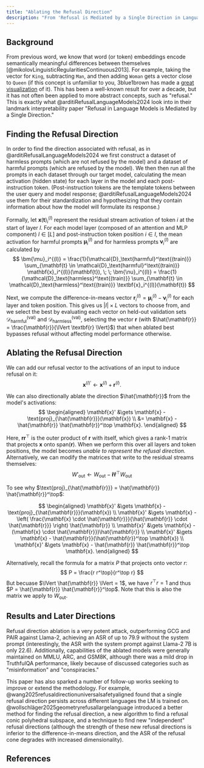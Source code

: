 ```yaml
---
title: "Ablating the Refusal Direction"
description: "From 'Refusal is Mediated by a Single Direction in Language Models'"
---
```


## Background
From previous word, we know that word (or token) embeddings encode semantically meaningful differences between themselves [@mikolovLinguisticRegularitiesContinuous2013]. For example, taking the vector for `King`, subtracting `Man`, and then adding `Woman` gets a vector close to `Queen` (if this concept is unfamiliar to you, 3blue1brown has made a [great visualization](https://youtube.com/shorts/FJtFZwbvkI4?si=dF8DIFeSScgEHc-c) of it). This has been a well-known result for over a decade, but it has not often been applied to more abstract concepts, such as "refusal." This is exactly what @arditiRefusalLanguageModels2024 look into in their landmark interpretability paper "Refusal in Language Models is Mediated by a Single Direction."

## Finding the Refusal Direction
In order to find the direction associated with refusal, as in @arditiRefusalLanguageModels2024 we first construct a dataset of harmless prompts (which are not refused by the model) and a dataset of harmful prompts (which are refused by the model). We then then run all the prompts in each dataset through our target model, calculating the mean activation (hidden state) for each layer in the model and each post-instruction token. (Post-instruction tokens are the template tokens between the user query and model response; @arditiRefusalLanguageModels2024 use them for their standardization and hypothesizing that they contain information about how the model will formulate its response.) 

Formally, let $\mathbf{x}(\mathbf{t})_i^{(l)}$ represent the residual stream activation of token $i$ at the start of layer $l$. For each model layer (composed of an attention and MLP component) $l \in [L]$ and post-instruction token position $i \in I$, the mean activation for harmful prompts $\bm{\mu}_i^{(l)}$ and for harmless prompts $\bm{\nu}_i^{(l)}$ are calculated by
$$
\bm{\mu}_i^{(l)} = \frac{1}{\mathcal{D}_\text{harmful}^\text{(train)}} \sum_{\mathbf{t} \in \mathcal{D}_\text{harmful}^\text{(train)}} \mathbf{x}_i^{(l)}(\mathbf{t}), \; \;
\bm{\nu}_i^{(l)} = \frac{1}{\mathcal{D}_\text{harmless}^\text{(train)}} \sum_{\mathbf{t} \in \mathcal{D}_\text{harmless}^\text{(train)}} \textbf{x}_i^{(l)}(\mathbf{t})
$$

Next, we compute the difference-in-means vector $\textbf{r}_i^{(l)} = \bm{\mu}_i^{(l)} - \bm{\nu}_i^{(l)}$ for each layer and token position. This gives us $|I| \times L$ vectors to choose from, and we select the best by evaluating each vector on held-out validation sets $\mathcal{D}_\text{harmful}^\text{(val)}$ and $\mathcal{D}_\text{harmless}^\text{(val)}$, selecting the vector $\mathbf{r}$ (with $\hat{\mathbf{r}} = \frac{\mathbf{r}}{\lVert \textbf{r} \Vert}$) that when ablated best bypasses refusal without affecting model performance otherwise.

## Ablating the Refusal Direction
We can add our refusal vector to the activations of an input to induce refusal on it:
$$
\mathbf{x}^{(l)'} \gets \mathbf{x}^{(l)} + \mathbf{r}^{(l)}.
$$

We can also directionally ablate the direction $\hat{\mathbf{r}}$ from the model's activations:
$$
\begin{aligned}
\mathbf{x}' &\gets \mathbf{x} - \text{proj}_{\hat{\mathbf{r}}}(\mathbf{x}) \\
&= \mathbf{x} - \hat{\mathbf{r}} \hat{\mathbf{r}}^\top \mathbf{x}.
\end{aligned}
$$


Here, $\mathbf{r r}^\top$ is the outer product of $\mathbf{r}$ with itself, which gives a rank-1 matrix that projects $\mathbf{x}$ onto $\text{span}(\mathbf{r})$. When we perform this over all layers and token positions, the model becomes *unable to represent the refusal direction.* Alternatively, we can modify the matrices that write to the residual streams themselves:
$$
W'_\text{out} \gets W_\text{out} - \mathbf{\hat{r} \hat{r}}^\top W_\text{out}
$$

<Dropdown title="I don't understand that math.">

To see why $\text{proj}_{\hat{\mathbf{r}}} = \hat{\mathbf{r}} \hat{\mathbf{r}}^\top$:

$$
\begin{aligned}
\mathbf{x}' &\gets \mathbf{x} - \text{proj}_{\hat{\mathbf{r}}}(\mathbf{x}) \\
\mathbf{x}' &\gets \mathbf{x} - \left( \frac{\mathbf{x} \cdot \hat{\mathbf{r}}}{\hat{\mathbf{r}} \cdot \hat{\mathbf{r}}} \right) \hat{\mathbf{r}} \\
\mathbf{x}' &\gets \mathbf{x} - (\mathbf{x} \cdot \hat{\mathbf{r}})\hat{\mathbf{r}} \\
\mathbf{x}' &\gets \mathbf{x} - \hat{\mathbf{r}}(\hat{\mathbf{r}}^\top \mathbf{x}) \\
\mathbf{x}' &\gets \mathbf{x} - \hat{\mathbf{r}} \hat{\mathbf{r}}^\top \mathbf{x}.
\end{aligned}
$$

Alternatively, recall the formula for a matrix $P$ that projects onto vector $r$:
$$
P = \frac{r r^\top}{r^\top r}
$$
But becuase $\lVert \hat{\mathbf{r}} \lVert = 1$, we have $r^\top r = 1$ and thus $P = \hat{\mathbf{r}} \hat{\mathbf{r}}^\top$. Note that this is also the matrix we apply to $W_\text{out}$.

</Dropdown>

## Results and Later Directions
Refusal direction ablation is a very potent attack, outperforming GCG and PAIR against Llama-2, achieving an ASR of up to 79.9 without the system prompt (interestingly, the ASR with the system prompt against Llama-2 7B is only 22.6). Additionally, capabilities of the ablated models were generally maintained on MMLU, ARC, and GSM8K, although there was a mild drop in TruthfulQA performance, likely because of discussed categories such as "misinformation" and "conspiracies."

This paper has also sparked a number of follow-up works seeking to improve or extend the methodology. For example, @wang2025refusaldirectionuniversalsafetyaligned found that a single refusal direction persists across different languages the LM is trained on. @wollschläger2025geometryrefusallargelanguage introduced a better method for finding the refusal direction, a new algorithm to find a refusal conic polyhedral subspace, and a technique to find new "independent" refusal directions (although the strength of these new refusal directions is inferior to the difference-in-means direction, and the ASR of the refusal cone degrades with increased dimensionality).

## References
